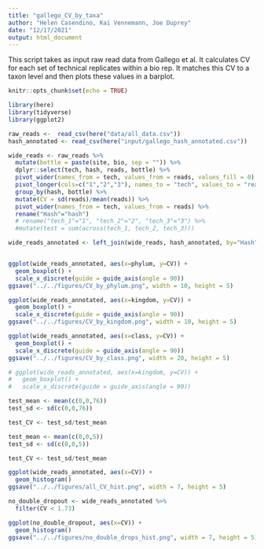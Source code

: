 ```yaml
---
title: "gallego_CV_by_taxa"
author: "Helen Casendino, Kai Vennemann, Joe Duprey"
date: "12/17/2021"
output: html_document
---
```


This script takes as input raw read data from Gallego et al.
It calculates CV for each set of technical replicates within a bio rep.
It matches this CV to a taxon level and then plots these values in a 
barplot. 

```r
knitr::opts_chunk$set(echo = TRUE)

library(here)
library(tidyverse)
library(ggplot2)
```


```r
raw_reads <-  read_csv(here("data/all_data.csv"))
hash_annotated <- read_csv(here("input/gallego_hash_annotated.csv"))
```

```r
wide_reads <- raw_reads %>% 
  mutate(bottle = paste(site, bio, sep = "")) %>%
  dplyr::select(tech, hash, reads, bottle) %>%
  pivot_wider(names_from = tech, values_from = reads, values_fill = 0) %>%
  pivot_longer(cols=c("1","2","3"), names_to = "tech", values_to = "reads") %>%
  group_by(hash, bottle) %>%
  mutate(CV = sd(reads)/mean(reads)) %>%
  pivot_wider(names_from = tech, values_from = reads) %>%
  rename("Hash"="hash") 
  # rename("tech_1"="1", "tech_2"="2", "tech_3"="3") %>%
  #mutate(test = sum(across(tech_1, tech_2, tech_3)))

wide_reads_annotated <- left_join(wide_reads, hash_annotated, by="Hash")


ggplot(wide_reads_annotated, aes(x=phylum, y=CV)) +
  geom_boxplot() +
  scale_x_discrete(guide = guide_axis(angle = 90))
ggsave("../../figures/CV_by_phylum.png", width = 10, height = 5)

ggplot(wide_reads_annotated, aes(x=kingdom, y=CV)) +
  geom_boxplot() +
  scale_x_discrete(guide = guide_axis(angle = 90))
ggsave("../../figures/CV_by_kingdom.png", width = 10, height = 5)

ggplot(wide_reads_annotated, aes(x=class, y=CV)) +
  geom_boxplot() +
  scale_x_discrete(guide = guide_axis(angle = 90))
ggsave("../../figures/CV_by_class.png", width = 20, height = 5)

# ggplot(wide_reads_annotated, aes(x=kingdom, y=CV)) +
#   geom_boxplot() +
#   scale_x_discrete(guide = guide_axis(angle = 90))

```
```r
test_mean <- mean(c(0,0,76))
test_sd <- sd(c(0,0,76))

test_CV <- test_sd/test_mean

test_mean <- mean(c(0,0,5))
test_sd <- sd(c(0,0,5))

test_CV <- test_sd/test_mean
```

```r
ggplot(wide_reads_annotated, aes(x=CV)) + 
  geom_histogram()
ggsave("../../figures/all_CV_hist.png", width = 7, height = 5)

no_double_dropout <- wide_reads_annotated %>%
  filter(CV < 1.73)

ggplot(no_double_dropout, aes(x=CV)) + 
  geom_histogram()
ggsave("../../figures/no_double_drops_hist.png", width = 7, height = 5)


```

